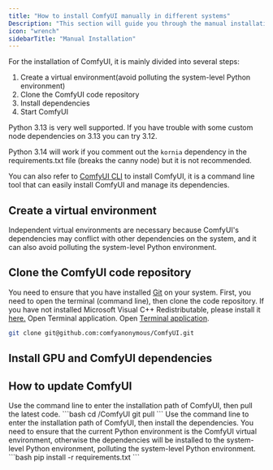 ```yaml
---
title: "How to install ComfyUI manually in different systems"
Description: "This section will guide you through the manual installation process on Windows, MacOS and Linux"
icon: "wrench"
sidebarTitle: "Manual Installation"
---
```



For the installation of ComfyUI, it is mainly divided into several steps:
1. Create a virtual environment(avoid polluting the system-level Python environment)
2. Clone the ComfyUI code repository
3. Install dependencies
4. Start ComfyUI

<Note>
Python 3.13 is very well supported. If you have trouble with some custom node dependencies on 3.13 you can try 3.12.

Python 3.14 will work if you comment out the `kornia` dependency in the requirements.txt file (breaks the canny node) but it is not recommended.
</Note>

You can also refer to [ComfyUI CLI](/comfy-cli/getting-started) to install ComfyUI, it is a command line tool that can easily install ComfyUI and manage its dependencies.

## Create a virtual environment

<Tip>
    Independent virtual environments are necessary because ComfyUI's dependencies may conflict with other dependencies on the system, and it can also avoid polluting the system-level Python environment.
</Tip>

<Conda />

## Clone the ComfyUI code repository

You need to ensure that you have installed [Git](https://git-scm.com/downloads) on your system. First, you need to open the terminal (command line), then clone the code repository.
<Tabs>
<Tab title="Windows">
<Warning>If you have not installed Microsoft Visual C++ Redistributable, please install it [here.](https://learn.microsoft.com/en-us/cpp/windows/latest-supported-vc-redist?view=msvc-170)</Warning>
</Tab>
<Tab title="Linux">
Open Terminal application.
</Tab>
<Tab title="MacOS">
Open [Terminal application](https://support.apple.com/guide/terminal/open-or-quit-terminal-apd5265185d-f365-44cb-8b09-71a064a42125/mac).
</Tab>
</Tabs>

```bash
git clone git@github.com:comfyanonymous/ComfyUI.git
```

## Install GPU and ComfyUI dependencies

<Steps>
    <Step title="Install GPU dependencies">
   <InstallGpuDependencies />
    </Step>
    <Step title="Install ComfyUI dependencies">
    <PipInstall />
    </Step>
    <Step title="Start ComfyUI">
    <RunComfy />
    </Step>
</Steps>

## How to update ComfyUI

<Steps>
    <Step title="pull the latest code">
    Use the command line to enter the installation path of ComfyUI, then pull the latest code.
    ```bash
    cd <installation path>/ComfyUI
    git pull
    ```
    </Step>
    <Step title="install the dependencies">
    Use the command line to enter the installation path of ComfyUI, then install the dependencies.
    <Warning>
    You need to ensure that the current Python environment is the ComfyUI virtual environment, otherwise the dependencies will be installed to the system-level Python environment, polluting the system-level Python environment.
    </Warning>
    ```bash
        pip install -r requirements.txt
    ```
    </Step>
</Steps>

<AddExternalModels/>